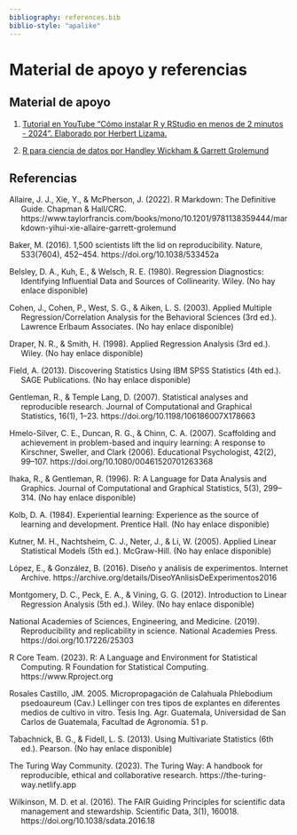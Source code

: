 ```yaml
---
bibliography: references.bib
biblio-style: "apalike"
---
```


# Material de apoyo y referencias

## Material de apoyo

1.  [Tutorial en YouTube “Cómo instalar R y RStudio en menos de 2 minutos - 2024”. Elaborado por Herbert Lizama.](https://www.youtube.com/watch?v=hbgzW3Cvda4)

2.  [R para ciencia de datos por Handley Wickham & Garrett Grolemund](https://es.r4ds.hadley.nz/03-visualize.html)

## Referencias

::: hanging-indent
Allaire, J. J., Xie, Y., & McPherson, J. (2022). R Markdown: The Definitive Guide. Chapman & Hall/CRC. https://www.taylorfrancis.com/books/mono/10.1201/9781138359444/markdown-yihui-xie-allaire-garrett-grolemund

Baker, M. (2016). 1,500 scientists lift the lid on reproducibility. Nature, 533(7604), 452–454. https://doi.org/10.1038/533452a

Belsley, D. A., Kuh, E., & Welsch, R. E. (1980). Regression Diagnostics: Identifying Influential Data and Sources of Collinearity. Wiley. (No hay enlace disponible)

Cohen, J., Cohen, P., West, S. G., & Aiken, L. S. (2003). Applied Multiple Regression/Correlation Analysis for the Behavioral Sciences (3rd ed.). Lawrence Erlbaum Associates. (No hay enlace disponible)

Draper, N. R., & Smith, H. (1998). Applied Regression Analysis (3rd ed.). Wiley. (No hay enlace disponible)

Field, A. (2013). Discovering Statistics Using IBM SPSS Statistics (4th ed.). SAGE Publications. (No hay enlace disponible)

Gentleman, R., & Temple Lang, D. (2007). Statistical analyses and reproducible research. Journal of Computational and Graphical Statistics, 16(1), 1–23. https://doi.org/10.1198/106186007X178663

Hmelo-Silver, C. E., Duncan, R. G., & Chinn, C. A. (2007). Scaffolding and achievement in problem-based and inquiry learning: A response to Kirschner, Sweller, and Clark (2006). Educational Psychologist, 42(2), 99–107. https://doi.org/10.1080/00461520701263368

Ihaka, R., & Gentleman, R. (1996). R: A Language for Data Analysis and Graphics. Journal of Computational and Graphical Statistics, 5(3), 299–314. (No hay enlace disponible)

Kolb, D. A. (1984). Experiential learning: Experience as the source of learning and development. Prentice Hall. (No hay enlace disponible)

Kutner, M. H., Nachtsheim, C. J., Neter, J., & Li, W. (2005). Applied Linear Statistical Models (5th ed.). McGraw-Hill. (No hay enlace disponible)

López, E., & González, B. (2016). Diseño y análisis de experimentos. Internet Archive. https://archive.org/details/DiseoYAnlisisDeExperimentos2016

Montgomery, D. C., Peck, E. A., & Vining, G. G. (2012). Introduction to Linear Regression Analysis (5th ed.). Wiley. (No hay enlace disponible)

National Academies of Sciences, Engineering, and Medicine. (2019). Reproducibility and replicability in science. National Academies Press. https://doi.org/10.17226/25303

R Core Team. (2023). R: A Language and Environment for Statistical Computing. R Foundation for Statistical Computing. https://www.Rproject.org

Rosales Castillo, JM. 2005. Micropropagación de Calahuala Phlebodium psedoaureum (Cav.) Lellinger con tres tipos de explantes en diferentes medios de cultivo in vitro. Tesis Ing. Agr. Guatemala, Universidad de San Carlos de Guatemala, Facultad de Agronomía. 51 p. 

Tabachnick, B. G., & Fidell, L. S. (2013). Using Multivariate Statistics (6th ed.). Pearson. (No hay enlace disponible)

The Turing Way Community. (2023). The Turing Way: A handbook for reproducible, ethical and collaborative research. https://the-turing-way.netlify.app

Wilkinson, M. D. et al. (2016). The FAIR Guiding Principles for scientific data management and stewardship. Scientific Data, 3(1), 160018. https://doi.org/10.1038/sdata.2016.18
:::
